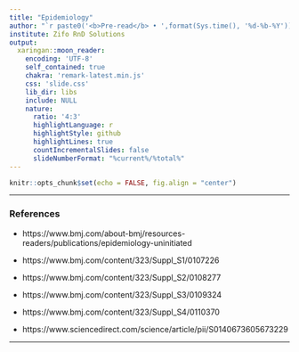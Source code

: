 ---
title: "Epidemiology"
author: "`r paste0('<b>Pre-read</b> • ',format(Sys.time(), '%d-%b-%Y'))`"
institute: Zifo RnD Solutions
output:
  xaringan::moon_reader:
    encoding: 'UTF-8'
    self_contained: true
    chakra: 'remark-latest.min.js'
    css: 'slide.css'
    lib_dir: libs
    include: NULL
    nature:
      ratio: '4:3'
      highlightLanguage: r
      highlightStyle: github
      highlightLines: true
      countIncrementalSlides: false
      slideNumberFormat: "%current%/%total%"
---

<!--------------- Only edit title, subtitle & author above this --------------->

```{r}
knitr::opts_chunk$set(echo = FALSE, fig.align = "center")
```

---

### References

   * https://www.bmj.com/about-bmj/resources-readers/publications/epidemiology-uninitiated
   
   * https://www.bmj.com/content/323/Suppl_S1/0107226
   
   * https://www.bmj.com/content/323/Suppl_S2/0108277
   
   * https://www.bmj.com/content/323/Suppl_S3/0109324
   
   * https://www.bmj.com/content/323/Suppl_S4/0110370
   
   * https://www.sciencedirect.com/science/article/pii/S0140673605673229
   
---